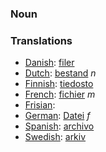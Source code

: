 ===Noun===

===Translations===

*[[Danish]]: [[filer]]
*[[Dutch]]: [[bestand]] ''n''
*[[Finnish]]: [[tiedosto]]
*[[French]]: [[fichier]] ''m''
*[[Frisian]]: [[]]
*[[German]]: [[Datei]] ''f''
*[[Spanish]]: [[archivo]]
*[[Swedish]]: [[arkiv]]